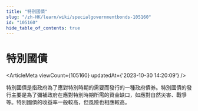 ```yaml
---
title: "特別國債"
slug: "/zh-HK/learn/wiki/specialgovernmentbonds-105160"
id: "105160"
hide_table_of_contents: true
---
```



<Breadcrumbs current="特別國債" />

# 特別國債

<ArticleMeta viewCount={105160} updatedAt={'2023-10-30 14:20:09'} />
<div className='border-solid border-b border-t-0 my-4 border-[var(--ifm-color-gray-300)]' />

特別國債是指政府為了應對特別時期的需要而發行的一種政府債券。特別國債的發行主要是為了彌補政府在應對特別時期所需的資金缺口，如應對自然災害、戰爭等。特別國債的收益率一般較高，但風險也相應較高。

